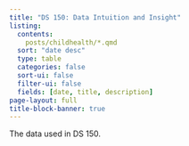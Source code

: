 ```yaml
---
title: "DS 150: Data Intuition and Insight"
listing:
  contents: 
    posts/childhealth/*.qmd
  sort: "date desc"
  type: table
  categories: false
  sort-ui: false
  filter-ui: false
  fields: [date, title, description]
page-layout: full
title-block-banner: true
---
```



The data used in DS 150.
